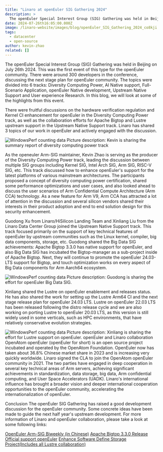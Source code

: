 ```yaml
---
title: "Linaro at openEuler SIG Gathering 2024"
description: >
  The openEuler Special Interest Group (SIG) Gathering was held in Beijing on July 26th 2024. This was the first event of this type for the openEuler community. There were around 300 developers in the conference, discussing the next stage plan for openEuler community. The topics were divided into 6 tracks: Diversity Computing Power, AI Native support, Full-Scenario Application, openEuler Native development, Upstream Native Support and User experience Research. In this blog, we will look at some of the highlights from this event.
date: 2024-07-26th16:05:00.000Z
image: /linaro-website/images/blog/openEuler_SIG_Gathering_2024_co8kji.jpg
tags:
  - datacenter
  - open-source
author: kevin-zhao
related: []
---
```


The openEuler Special Interest Group (SIG) Gathering was held in Beijing on July 26th 2024. This was the first event of this type for the openEuler community. There were around 300 developers in the conference, discussing the next stage plan for openEuler community. The topics were divided into 6 tracks: Diversity Computing Power, AI Native support, Full-Scenario Application, openEuler Native development, Upstream Native Support and User experience Research. In this blog, we will look at some of the highlights from this event.

There were fruitful discussions on the hardware verification regulation and Kernel CI enhancement for openEuler in the Diversity Computing Power track, as well as the collaboration efforts for Apache Bigtop and Lustre upstream support in the Upstream Native Support track. Linaro has shared 3 topics of our work in openEuler and actively engaged with the discussion.

![WindowsPerf counting data](/linaro-website/images/blog/Kevin_Zhao_Presentation_at_openEuler_SIG-new_llgsuj.jpg)
Picture description: Kevin is sharing the summary report of diversity computing power track

As the openeuler Arm-SIG maintainer, Kevin Zhao is serving as the producer of the Diversity Computing Power track, leading the discussion between multiple SIG groups including Kernel SIG, Intel Arch SIG, Arm SIG, RISC-V SIG, etc. This track discussed how to enhance openEuler's support for the latest platforms of various mainstream architectures. The participants proposed a concept of diversity computing power certification, shared some performance optimizations and user cases, and also looked ahead to discuss the user scenarios of Arm Confidential Compute Architecture (Arm CCA) technology. As a new feature for Arm V9, Arm CCA has attracted a lot of attention in the discussion and several silicon vendors shared their interests in their product adoption and end to end solution design for this security enhancement.

Guodong Xu from Linaro/HiSilicon Landing Team and Xinliang Liu from the Linaro Data Center Group joined the Upstream Native Support track. This track focused primarily on the support of key technical features of openEuler by upstream communities such as the Linux kernel, compiler, big data components, storage, etc. Guodong shared the Big Data SIG achievements: Apache Bigtop 3.3.0 has native support for openEuler, and also Big Data SIG has incubated the Bigtop-manager as a sub-project inside of Apache Bigtop. Next, they will continue to promote the openEuler 24.03-LTS support for Bigtop, and touch optimization works on every aspect of Big Data components for Arm Aarch64 ecosystem.

![WindowsPerf counting data](/linaro-website/images/blog/Guodong_Xu_Presentation_at_openEuler_SIG-new_n9upti.jpg)
Picture description: Guodong is sharing the effort for openEuler Big Data SIG.

Xinliang shared the Lustre on openEuler enablement and releases status. He has also shared the work for setting up the Lustre Arm64 CI and the next stage release plan for openEuler 24.03 LTS. Lustre on openEuler 22.03 LTS has been released following the distro release cycle and we are also working on porting Lustre to openEuler 20.03 LTS, as this version is still widely used in some verticals, such as HPC environments, that have relatively conservative evolution strategies.

![WindowsPerf counting data](/linaro-website/images/blog/Xinliang_Liu_Presentation_at_openEuler_SIG_2024-new_wwz1ed.jpg)
Picture description: Xinliang is sharing the effort for Lustre support on openEuler.
openEuler and Linaro collaboration
OpenAtom openEuler (openEuler for short) is an open source project incubated and operated by the OpenAtom Foundation. OpenEuler now has taken about 36.8% Chinese market share in 2023 and is increasing very quickly worldwide. Linaro signed the CLA to join the OpenAtom openEuler community in 2021. The two parties have engaged in deep cooperation in several key technical areas of Arm servers, achieving significant achievements in standardization, data storage, big data, Arm confidential computing, and User Space Accelerators (UADK). Linaro's international influence has brought a broader vision and deeper international cooperation opportunities to the openEuler community, accelerating the internationalization of openEuler.

Conclusion
The openEuler SIG Gathering has raised a good development discussion for the openEuler community. Some concrete ideas have been made to guide the next half year's upstream development. For more information of Linaro and openEuler collaboration, please take a look at some following links:

[OpenEuler Arm-SIG Biweekly (in Chinese)](https://etherpad.openeuler.org/p/sig-Arm-meetings)
[Apache Bigtop 3.3.0 Release Official support openEuler](https://cwiki.apache.org/confluence/display/BIGTOP/Bigtop+3.3.0+Release)
[Enhance Software Define Storage Project(Includes all Lustre collaboration)](https://linaro.atlassian.net/wiki/spaces/STOR/pages/24132551124/Enhance+Software-Defined-Storage+on+Arm+Servers)
